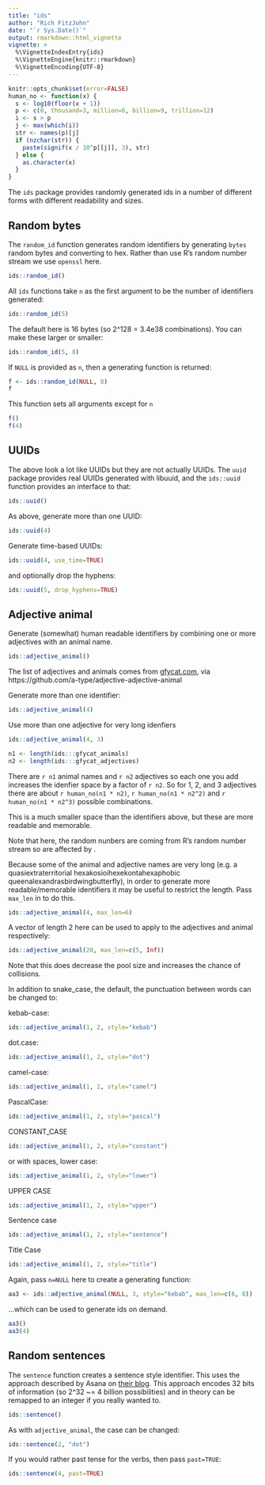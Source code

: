 ```yaml
---
title: "ids"
author: "Rich FitzJohn"
date: "`r Sys.Date()`"
output: rmarkdown::html_vignette
vignette: >
  %\VignetteIndexEntry{ids}
  %\VignetteEngine{knitr::rmarkdown}
  %\VignetteEncoding{UTF-8}
---
```


``` r
knitr::opts_chunk$set(error=FALSE)
human_no <- function(x) {
  s <- log10(floor(x + 1))
  p <- c(0, thousand=3, million=6, billion=9, trillion=12)
  i <- s > p
  j <- max(which(i))
  str <- names(p)[j]
  if (nzchar(str)) {
    paste(signif(x / 10^p[[j]], 3), str)
  } else {
    as.character(x)
  }
}
```

The `ids` package provides randomly generated ids in a number of
different forms with different readability and sizes.

## Random bytes

The `random_id` function generates random identifiers by generating
`bytes` random bytes and converting to hex.  Rather than use R's
random number stream we use `openssl` here.
``` r
ids::random_id()
```

All `ids` functions take `n` as the first argument to be the number
of identifiers generated:
``` r
ids::random_id(5)
```

The default here is 16 bytes (so 2^128 = 3.4e38 combinations).  You
can make these larger or smaller:
``` r
ids::random_id(5, 8)
```

If `NULL` is provided as `n`, then a generating function is returned:
``` r
f <- ids::random_id(NULL, 8)
f
```

This function sets all arguments except for `n`
``` r
f()
f(4)
```

## UUIDs

The above look a lot like UUIDs but they are not actually UUIDs.
The `uuid` package provides real UUIDs generated with libuuid, and
the `ids::uuid` function provides an interface to that:
``` r
ids::uuid()
```

As above, generate more than one UUID:
``` r
ids::uuid(4)
```

Generate time-based UUIDs:
``` r
ids::uuid(4, use_time=TRUE)
```

and optionally drop the hyphens:
``` r
ids::uuid(5, drop_hyphens=TRUE)
```

## Adjective animal

Generate (somewhat) human readable identifiers by combining one or
more adjectives with an animal name.
``` r
ids::adjective_animal()
```

The list of adjectives and animals comes from
[gfycat.com](http://gfycat.com), via
https://github.com/a-type/adjective-adjective-animal

Generate more than one identifier:
``` r
ids::adjective_animal(4)
```

Use more than one adjective for very long idenfiers
``` r
ids::adjective_animal(4, 3)
```

``` r
n1 <- length(ids:::gfycat_animals)
n2 <- length(ids:::gfycat_adjectives)
```

There are `r n1` animal names and `r n2` adjectives so each one you
add increases the idenfier space by a factor of `r n2`.  So for 1,
2, and 3 adjectives there are about `r human_no(n1 * n2)`,
`r human_no(n1 * n2^2)` and `r human_no(n1 * n2^3)` possible combinations.

This is a much smaller space than the identifiers above, but these
are more readable and memorable.

Note that here, the random nunbers are coming from R's random
number stream so are affected by \code{set.seed}.

Because some of the animal and adjective names are very long
(e.g. a quasiextraterritorial hexakosioihexekontahexaphobic
queenalexandrasbirdwingbutterfly), in order to generate more
readable/memorable identifiers it may be useful to restrict the
length.  Pass `max_len` in to do this.
``` r
ids::adjective_animal(4, max_len=6)
```

A vector of length 2 here can be used to apply to the adjectives
and animal respectively:
``` r
ids::adjective_animal(20, max_len=c(5, Inf))
```

Note that this does decrease the pool size and increases the chance
of collisions.

In addition to snake_case, the default, the punctuation between
words can be changed to:

kebab-case:
``` r
ids::adjective_animal(1, 2, style="kebab")
```

dot.case:
``` r
ids::adjective_animal(1, 2, style="dot")
```

camel-case:
``` r
ids::adjective_animal(1, 2, style="camel")
```

PascalCase:
``` r
ids::adjective_animal(1, 2, style="pascal")
```

CONSTANT_CASE
``` r
ids::adjective_animal(1, 2, style="constant")
```

or with spaces, lower case:
``` r
ids::adjective_animal(1, 2, style="lower")
```

UPPER CASE
``` r
ids::adjective_animal(1, 2, style="upper")
```

Sentence case
``` r
ids::adjective_animal(1, 2, style="sentence")
```

Title Case
``` r
ids::adjective_animal(1, 2, style="title")
```

Again, pass `n=NULL` here to create a generating function:
``` r
aa3 <- ids::adjective_animal(NULL, 3, style="kebab", max_len=c(6, 8))
```

...which can be used to generate ids on demand.
``` r
aa3()
aa3(4)
```

## Random sentences

The `sentence` function creates a sentence style identifier.  This
uses the approach described by Asana on [their
blog](https://blog.asana.com/2011/09/6-sad-squid-snuggle-softly).
This approach encodes 32 bits of information (so 2^32 ~= 4 billion
possibilities) and in theory can be remapped to an integer if you
really wanted to.
``` r
ids::sentence()
```

As with `adjective_animal`, the case can be changed:
``` r
ids::sentence(2, "dot")
```

If you would rather past tense for the verbs, then pass `past=TRUE`:
``` r
ids::sentence(4, past=TRUE)
```
